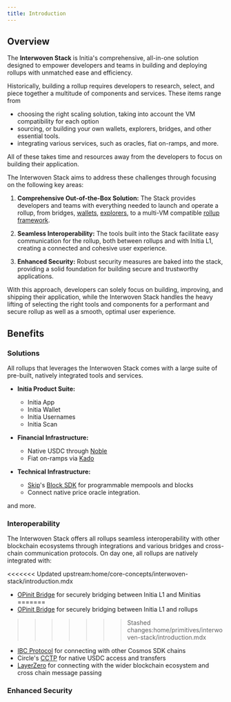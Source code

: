 ```yaml
---
title: Introduction
---
```


## Overview

The **Interwoven Stack** is Initia's comprehensive, all-in-one solution designed to empower developers and teams in building and deploying rollups with unmatched ease and efficiency.

Historically, building a rollup requires developers to research, select, and piece together a multitude of components and services. These items range from

- choosing the right scaling solution, taking into account the VM compatibility for each option
- sourcing, or building your own wallets, explorers, bridges, and other essential tools.
- integrating various services, such as oracles, fiat on-ramps, and more.

All of these takes time and resources away from the developers to focus on building their application.

The Interwoven Stack aims to address these challenges through focusing on the following key areas:

1. **Comprehensive Out-of-the-Box Solution:** The Stack provides developers and teams with everything needed to launch and operate a rollup, from bridges, [wallets](/home/core-applications/initia-wallet), [explorers](/home/core-applications/initia-scan), to a multi-VM compatible [rollup framework](/home/core-concepts/interwoven-stack/opinit-framework).

2. **Seamless Interoperability:** The tools built into the Stack facilitate easy communication for the rollup, both between rollups and with Initia L1, creating a connected and cohesive user experience.

3. **Enhanced Security:** Robust security measures are baked into the stack, providing a solid foundation for building secure and trustworthy applications.

With this approach, developers can solely focus on building, improving, and shipping their application, while the Interwoven Stack handles the heavy lifting of selecting the right tools and components for a performant and secure rollup as well as a smooth, optimal user experience.

## Benefits

### Solutions

All rollups that leverages the Interwoven Stack comes with a large suite of pre-built, natively integrated tools and services.

- **Initia Product Suite:**
  - Initia App
  - Initia Wallet
  - Initia Usernames
  - Initia Scan

- **Financial Infrastructure:**
  - Native USDC through [Noble](https://nobleassets.xyz)
  - Fiat on-ramps via [Kado](https://kado.money)

- **Technical Infrastructure:**
  - [Skip](https://skip.money)'s [Block SDK](https://skip-protocol-docs.netlify.app/blocksdk/overview/) for programmable mempools and blocks
  - Connect native price oracle integration.

and more.

### Interoperability

The Interwoven Stack offers all rollups seamless interoperability with other blockchain ecosystems through integrations and various bridges and cross-chain communication protocols. On day one, all rollups are natively integrated with:

<<<<<<< Updated upstream:home/core-concepts/interwoven-stack/introduction.mdx
- [OPinit Bridge](/home/technical-architecture/opinit-framework/components/opinit-bridge) for securely bridging between Initia L1 and Minitias
=======
- [OPinit Bridge](/home/primitives/interwoven-stack/opinit-framework/components/opinit-bridge) for securely bridging between Initia L1 and rollups
>>>>>>> Stashed changes:home/primitives/interwoven-stack/introduction.mdx
- [IBC Protocol](https://www.ibcprotocol.dev) for connecting with other Cosmos SDK chains
- Circle's [CCTP](https://www.circle.com/en/cross-chain-transfer-protocol) for native USDC access and transfers
- [LayerZero](https://layerzero.network/) for connecting with the wider blockchain ecosystem and cross chain message passing

### Enhanced Security

